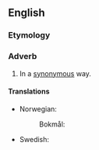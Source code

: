 ==English==

===Etymology===
{{suffix|synonymous|ly|lang=en}}

===Adverb===
{{en-adv}}

# In a [[synonymous]] way.

====Translations====
{{trans-top|in a synonymous way}}
* Norwegian:
*: Bokmål: {{t|nb|synonymt}}
{{trans-mid}}
* Swedish: {{t+|sv|synonymt}}
{{trans-bottom}}